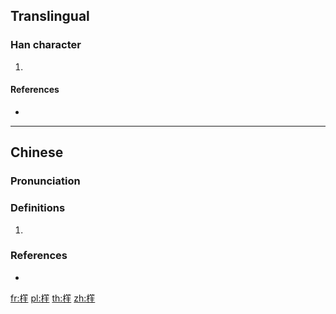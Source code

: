 ==Translingual==

===Han character===
{{Han char|rn=75|rad=木|as=11|sn=15|four=48914|canj=DHYG|ids=⿰木䇠}}

# {{defn|Han|sort=木11}}

====References====
* {{Han ref|kx=0551.110|dkj=15464|hdz=21280.100|uh=6A26|ud=27174|bh=E5EC|bd=58860}}

----

==Chinese==
{{zh-forms}}

===Pronunciation===
{{zh-pron
|m=zhù
|c=cyu5
|cat=
}}

===Definitions===
{{zh-hanzi}}

# {{rfdef|zh}}

===References===
* {{R:twedu|C05374}}

[[fr:樦]]
[[pl:樦]]
[[th:樦]]
[[zh:樦]]